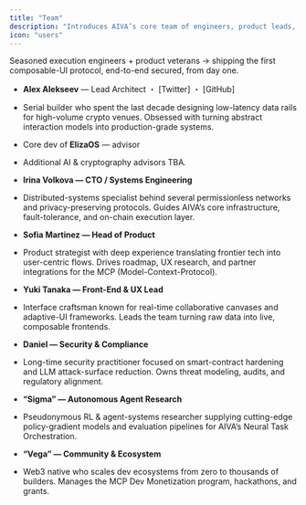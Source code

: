 ```yaml
---
title: "Team"
description: "Introduces AIVA’s core team of engineers, product leads, security experts, and ecosystem builders."
icon: "users"
---
```


Seasoned execution engineers \+ product veterans → shipping the first composable-UI protocol, end-to-end secured, from day one.

* **Alex Alekseev** — Lead Architect ・ \[Twitter\] ・ \[GitHub\]

* Serial builder who spent the last decade designing low-latency data rails for high-volume crypto venues. Obsessed with turning abstract interaction models into production-grade systems.

* Core dev of **ElizaOS** — advisor 

* Additional AI & cryptography advisors TBA.

* **Irina Volkova — CTO / Systems Engineering**

* Distributed-systems specialist behind several permissionless networks and privacy-preserving protocols. Guides AIVA’s core infrastructure, fault-tolerance, and on-chain execution layer.

* **Sofia Martinez — Head of Product**

* Product strategist with deep experience translating frontier tech into user-centric flows. Drives roadmap, UX research, and partner integrations for the MCP (Model-Context-Protocol).

* **Yuki Tanaka — Front-End & UX Lead**

* Interface craftsman known for real-time collaborative canvases and adaptive-UI frameworks. Leads the team turning raw data into live, composable frontends.

* **Daniel — Security & Compliance**

* Long-time security practitioner focused on smart-contract hardening and LLM attack-surface reduction. Owns threat modeling, audits, and regulatory alignment.

* **“Sigma” — Autonomous Agent Research**

* Pseudonymous RL & agent-systems researcher supplying cutting-edge policy-gradient models and evaluation pipelines for AIVA’s Neural Task Orchestration.

* **“Vega” — Community & Ecosystem**

* Web3 native who scales dev ecosystems from zero to thousands of builders. Manages the MCP Dev Monetization program, hackathons, and grants.
